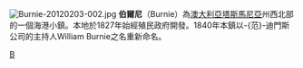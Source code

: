 {{NoteTA|G1=地名}}
[[File:Burnie-20120203-002.jpg|thumb]]
{{Infobox Australian Place | type = city
| name     = Burnie
| state    = tas
| pop      = 19,030 (2004)[http://www.burnie.net/html/919_929.htm]
| poprank  = 
| est      = 
| timezone = [[Australian_Eastern_Standard_Time|AEST]]
| utc      = +10
| timezone-dst= [[Australian_Eastern_Daylight_Time|AEDT]]
| utc-dst  = +11
| lga          = [[City_of_Burnie|City of Burnie]]
| stategov     = [[Division_of_Braddon_(state)|Braddon]]
| fedgov       = [[Division_of_Braddon|Braddon]]
| landdistrict = Wellington 
| location1= [[德文港|德文港]]
| dist1=47
| location2= [[朗塞斯顿|朗瑟士敦]]
| dist2=134
| location3= [[皇后鎮_(塔斯馬尼亞)|皇后鎮]]
| dist3=154
| location4= [[荷巴特|荷巴特]]
| dist4=296
}}
'''伯爾尼'''（Burnie）為[[澳大利亞|澳大利亞]][[塔斯馬尼亞|塔斯馬尼亞]]州西北部的一個海港小鎮。本地於1827年始經殖民政府開發。1840年本鎮以-{范}-迪門斯公司的主持人William Burnie之名重新命名。

{{oceania-geo-stub}}

[[Category:塔斯馬尼亞州城市|B]]